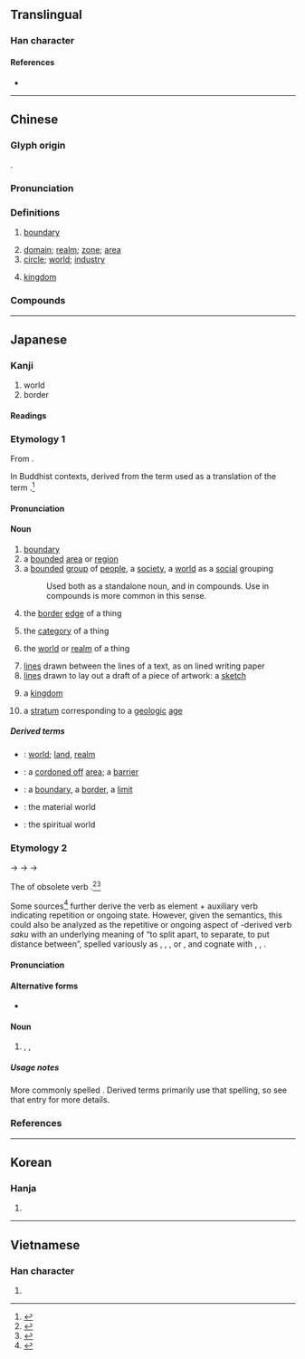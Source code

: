{{character info/new}}
{{also|畍}}<!-- may be replaced by zh-forms -->
==Translingual==
{{stroke order|strokes=9}}
{{stroke order|type=jbw|strokes=9}}

===Han character===
{{Han char|rn=102|rad=田|as=04|sn=9|four=46128|canj=WOLL|ids=⿱田介}}

====References====
* {{Han ref|kx=0760.180|dkj=21775|dj=1170.110|hdz=42534.020|uh=754C|ud=30028|bh=ACC9|bd=44233}}

----

==Chinese==
{{zh-forms|alt=畍}}

===Glyph origin===
{{Han etym}}
{{Han compound|田|介|t1=field|ls=psc|c1=s|c2=p}}.

===Pronunciation===
{{zh-pron
|m=jiè
|c=gaai3
|h=pfs=n:kie/s:kiai
|md=
|mn=kài/kh,zz:kè/qz,tp,xm:kòe
|mn_note=kài - literary; kè/kòe - vernacular
|w=
|mc=y
|oc=y
|cat=
}}

===Definitions===
{{zh-hanzi}}

# [[boundary]]
#: {{zh-x|境界|boundary; state}}
# [[domain]]; [[realm]]; [[zone]]; [[area]]
# [[circle]]; [[world]]; [[industry]]
#: {{zh-x|音樂界|the music '''world'''; music '''circles'''}}
# {{lb|zh|biology}} [[kingdom]]

===Compounds===
{{zh-der|邊界|世界|一世界|三千世界|三界|三界公|上界|下界|不間不界|世界主義|世界報|世界大同|世界大戰|世界屋脊|世界性|世界末日|世界紀錄|世界級|世界觀|世界語|世界銀行|中千世界|交界|仙界|俗界|傳播界|全世界|出版界|分界|分界牌|劃清界線|劃界|十八界|十界|半間不界|古生界|各界|各界人士|四法界|回教世界|國界|地界|圻界|報界|塵界|境界|外界|大千世界|大同世界|大開眼界|天然國界|太古界|夾界|娑婆世界|學界|安樂世界|官界|實業界|射界|小千世界|廣播界|彩色世界|悲慘世界|撈過界|政界|新世界|新生界|新界|新聞界|楚河漢界|業界|極樂世界|欲界|水界|法界|浮華世界|混沌世界|清平世界|滿世界|無色界|現世界|生物界|界上|界內球|界分|界口|界址|界外|界外球|界定|界尺|界方|界樁|界標|界河|界牌|界畫|界石|界碑|界稻|界箍兒|界約|界線|界說|界限|界面|疆界|眼界|神界|視界|租界|第三世界|第二世界|第四世界|經界|縣界|繁華世界|義界|胎藏界|臨界|臨界線|臨界點|自然界|自由世界|色界|花界|花花世界|華界|藝術界|越界|軍界|輿論界|邊界談判|金剛界|銀色世界|開眼界|限界|靈界|非生物界|音界號|香界|黑暗世界|齊梁世界}}

----

==Japanese==

===Kanji===
{{ja-kanji|grade=3|rs=田04}}

# world
# border

====Readings====
{{rfv-pronunciation|lang=ja}}
{{ja-readings
|goon=け
|kanon=かい
|kun=さかい-
}}

===Etymology 1===
{{ja-kanjitab|yomi=o|かい}}
From {{etyl|ltc|ja|sort=かい}} {{m|zh|界|tr=kɛj<sup>H</sup> ||boundary}}.

In Buddhist contexts, derived from the {{etyl|ltc|-}} term used as a translation of the {{etyl|sa|-}} term {{m|sa|धातु||layer, stratum}}.<ref name="KDJ">{{R:Kokugo Dai Jiten}}</ref>

====Pronunciation====
{{ja-pron|yomi=kanon|かい|acc=1|acc_ref=DJR}}

====Noun====
{{ja-noun|かい}}

# [[boundary]]
# a [[bounded]] [[area]] or [[region]]
# a [[bounded]] [[group]] of [[people]], a [[society]], a [[world]] as a [[social]] grouping
#: Used both as a standalone noun, and in compounds. Use in compounds is more common in this sense.
#: {{ja-usex|自然の'''界'''、自然'''界'''|しぜん の '''かい'''、 しぜん'''かい'''|the natural '''world'''}}
#: {{ja-usex|美術界|びじゅつ'''かい'''|the art '''world'''}}
# the [[border]] [[edge]] of a thing
# {{lb|ja|sort=かい|Buddhism}} the [[category]] of a thing
# {{lb|ja|sort=かい|Buddhism}} the [[world]] or [[realm]] of a thing
# [[line]]s drawn between the lines of a text, as on lined writing paper
# [[line]]s drawn to lay out a draft of a piece of artwork: a [[sketch]]
# {{lb|ja|sort=かい|biology|taxonomy}} a [[kingdom]]
# {{lb|ja|sort=かい|geology}} a [[stratum]] corresponding to a [[geologic]] [[age]]

=====Derived terms=====
{{der-top}}
* {{ja-r|世界|せかい}}: [[world]]; [[land]], [[realm]]
* {{ja-r|結界|けっかい}}: a [[cordon off|cordoned off]] [[area]]; a [[barrier]]
* {{ja-r|境界|きょうかい}}: a [[boundary]], a [[border]], a [[limit]]
* {{ja-r|物質界|ぶっしつかい}}: the material world
* {{ja-r|精神界|せいしんかい}}: the spiritual world
{{der-bottom}}

===Etymology 2===
{{ja-kanjitab|yomi=k|さかい}}

{{IPAchar|/sakapi/}} → {{IPAchar|/sakaɸi/}} → {{IPAchar|/sakahi/}} → {{IPAchar|/sakai/}}

The {{m|ja|連用形|tr=ren'yōkei||continuative or stem form}} of obsolete verb {{m|ja|境う|tr=sakau||to divide, to form a boundary between things}}.<ref name="KDJ">{{R:Kokugo Dai Jiten}}</ref><ref name="DJR">{{R:Daijirin}}</ref>

Some sources<ref name="KDJ">{{R:Kokugo Dai Jiten}}</ref> further derive the verb as {{der|ja|ojp|sort=さかい|-}} element {{m|ja|境|tr=saka||division, border, boundary}} + auxiliary verb {{m|ja|ふ|tr=fu}} indicating repetition or ongoing state. However, given the semantics, this could also be analyzed as the repetitive or ongoing aspect of {{der|ja|ojp|sort=さかい|-}}-derived verb ''saku'' with an underlying meaning of “to split apart, to separate, to put distance between”, spelled variously as {{m|ja|割く}}, {{m|ja|裂く}}, {{m|ja|離く}}, or {{m|ja|放く}}, and cognate with {{m|ja|咲く|tr=saku||to bloom|pos=from the idea of the blooms splitting open}}, {{m|ja|栄える|tr=sakaeru||to prosper|pos=extended from the ''bloom'' sense}}, {{m|ja|盛ん|tr=sakan||prospering, fluorishing}}.

====Pronunciation====
{{ja-pron|yomi=k|さかい|acc=2|acc_ref=DJR}}

====Alternative forms====
* {{ja-l|境}}

====Noun====
{{ja-noun|さかい}}

# {{l|en|border}}, {{l|en|boundary}}, {{l|en|limits}}

=====Usage notes=====
More commonly spelled {{ja-l|境}}. Derived terms primarily use that spelling, so see that entry for more details.

===References===
<references/>

----

==Korean==

===Hanja===
{{ko-hanja|hangeul=계|eumhun=|rv=gye|mr=kye|y=kyey}}

# {{defn|lang=ko|sort=田04}}

----

==Vietnamese==

===Han character===
{{vi-hantu|[[giới]]|rs=田04}}

# {{defn|lang=vi|sort=田04}}